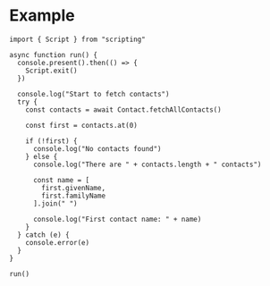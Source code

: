 # Example

```tsx
import { Script } from "scripting"

async function run() {
  console.present().then(() => {
    Script.exit()
  })

  console.log("Start to fetch contacts")
  try {
    const contacts = await Contact.fetchAllContacts()

    const first = contacts.at(0)

    if (!first) {
      console.log("No contacts found")
    } else {
      console.log("There are " + contacts.length + " contacts")

      const name = [
        first.givenName,
        first.familyName
      ].join(" ")
      
      console.log("First contact name: " + name)
    }
  } catch (e) {
    console.error(e)
  }
}

run()
```